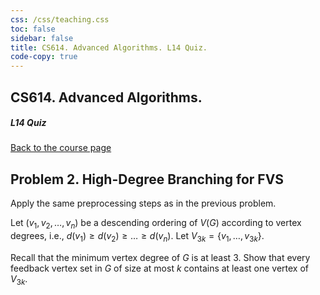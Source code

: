 ```yaml
---
css: /css/teaching.css
toc: false
sidebar: false
title: CS614. Advanced Algorithms. L14 Quiz.
code-copy: true
---
```


:::{.column-body-outset}

## CS614. Advanced Algorithms. 

##### L14 Quiz

[Back to the course page](../index.qmd)

:::{.callout-note icon="false"}

# Problem 2. High-Degree Branching for FVS

Apply the same preprocessing steps as in the previous problem.

Let $\left(v_1, v_2, \ldots, v_n\right)$ be a descending ordering of $V(G)$ according to vertex degrees, i.e., $d\left(v_1\right) \geq d\left(v_2\right) \geq \ldots \geq d\left(v_n\right)$. Let $V_{3 k}=\left\{v_1, \ldots, v_{3 k}\right\}$. 

Recall that the minimum vertex degree of $G$ is at least 3. Show that every feedback vertex set in $G$ of size at most $k$ contains at least one vertex of $V_{3 k}$.

:::


:::